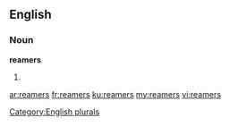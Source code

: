 ==English==

===Noun===
'''reamers'''

# {{plural of|reamer}}

[[Category:English plurals]]

[[ar:reamers]]
[[fr:reamers]]
[[ku:reamers]]
[[my:reamers]]
[[vi:reamers]]